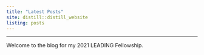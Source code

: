 ```yaml
---
title: "Latest Posts"
site: distill::distill_website
listing: posts
---
```

---
Welcome to the blog for my 2021 LEADING Fellowship.
